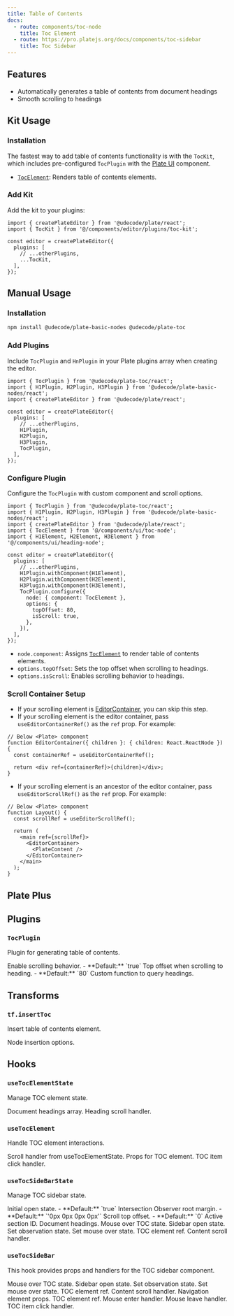 ```yaml
---
title: Table of Contents
docs:
  - route: components/toc-node
    title: Toc Element
  - route: https://pro.platejs.org/docs/components/toc-sidebar
    title: Toc Sidebar
---
```


<ComponentPreview name="toc-demo" />

<PackageInfo>

## Features

- Automatically generates a table of contents from document headings
- Smooth scrolling to headings

</PackageInfo>

## Kit Usage

<Steps>

### Installation

The fastest way to add table of contents functionality is with the `TocKit`, which includes pre-configured `TocPlugin` with the [Plate UI](/docs/installation/plate-ui) component.

<ComponentSource name="toc-kit" />

- [`TocElement`](/docs/components/toc-node): Renders table of contents elements.

### Add Kit

Add the kit to your plugins:

```tsx
import { createPlateEditor } from '@udecode/plate/react';
import { TocKit } from '@/components/editor/plugins/toc-kit';

const editor = createPlateEditor({
  plugins: [
    // ...otherPlugins,
    ...TocKit,
  ],
});
```

</Steps>

## Manual Usage

<Steps>

### Installation

```bash
npm install @udecode/plate-basic-nodes @udecode/plate-toc
```

### Add Plugins

Include `TocPlugin` and `HnPlugin` in your Plate plugins array when creating the editor.

```tsx
import { TocPlugin } from '@udecode/plate-toc/react';
import { H1Plugin, H2Plugin, H3Plugin } from '@udecode/plate-basic-nodes/react';
import { createPlateEditor } from '@udecode/plate/react';

const editor = createPlateEditor({
  plugins: [
    // ...otherPlugins,
    H1Plugin,
    H2Plugin,
    H3Plugin,
    TocPlugin,
  ],
});
```

### Configure Plugin

Configure the `TocPlugin` with custom component and scroll options.

```tsx
import { TocPlugin } from '@udecode/plate-toc/react';
import { H1Plugin, H2Plugin, H3Plugin } from '@udecode/plate-basic-nodes/react';
import { createPlateEditor } from '@udecode/plate/react';
import { TocElement } from '@/components/ui/toc-node';
import { H1Element, H2Element, H3Element } from '@/components/ui/heading-node';

const editor = createPlateEditor({
  plugins: [
    // ...otherPlugins,
    H1Plugin.withComponent(H1Element),
    H2Plugin.withComponent(H2Element),
    H3Plugin.withComponent(H3Element),
    TocPlugin.configure({
      node: { component: TocElement },
      options: {
        topOffset: 80,
        isScroll: true,
      },
    }),
  ],
});
```

- `node.component`: Assigns [`TocElement`](/docs/components/toc-node) to render table of contents elements.
- `options.topOffset`: Sets the top offset when scrolling to headings.
- `options.isScroll`: Enables scrolling behavior to headings.

### Scroll Container Setup

- If your scrolling element is [EditorContainer](/docs/components/editor), you can skip this step.
- If your scrolling element is the editor container, pass `useEditorContainerRef()` as the `ref` prop. For example:

```tsx
// Below <Plate> component
function EditorContainer({ children }: { children: React.ReactNode }) {
  const containerRef = useEditorContainerRef();

  return <div ref={containerRef}>{children}</div>;
}
```

- If your scrolling element is an ancestor of the editor container, pass `useEditorScrollRef()` as the `ref` prop. For example:

```tsx
// Below <Plate> component
function Layout() {
  const scrollRef = useEditorScrollRef();

  return (
    <main ref={scrollRef}>
      <EditorContainer>
        <PlateContent />
      </EditorContainer>
    </main>
  );
}
```

</Steps>

## Plate Plus

<ComponentPreviewPro name="toc-pro" />

## Plugins

### `TocPlugin`

Plugin for generating table of contents.

<API name="TocPlugin">
<APIOptions>
  <APIItem name="isScroll" type="boolean" optional>
    Enable scrolling behavior.
    - **Default:** `true`
  </APIItem>
  <APIItem name="topOffset" type="number" optional>
    Top offset when scrolling to heading.
    - **Default:** `80`
  </APIItem>
  <APIItem name="queryHeading" type="(editor: SlateEditor) => Heading[]" optional>
    Custom function to query headings.
  </APIItem>
</APIOptions>
</API>

## Transforms

### `tf.insertToc`

Insert table of contents element.

<API name="insertToc">
<APIOptions type="InsertNodesOptions<SlateEditor>">
    Node insertion options.
</APIOptions>
</API>

## Hooks

### `useTocElementState`

Manage TOC element state.

<API name="useTocElementState">
<APIReturns>
  <APIItem name="headingList" type="Heading[]">
    Document headings array.
  </APIItem>
  <APIItem name="onContentScroll" type="(el: HTMLElement, id: string, behavior: ScrollBehavior) => void">
    Heading scroll handler.
  </APIItem>
</APIReturns>
</API>

### `useTocElement`

Handle TOC element interactions.

<API name="useTocElement">

<APIParameters>
  <APIItem name="onContentScroll" type="(el: HTMLElement, id: string, behavior: ScrollBehavior) => void">
    Scroll handler from useTocElementState.
  </APIItem>
</APIParameters>

<APIReturns>
  <APIItem name="props" type="object">
    Props for TOC element.
  </APIItem>
  <APISubList>
    <APISubListItem parent="props" name="onClick" type="(e: React.MouseEvent, item: Heading, behavior: ScrollBehavior) => void">
      TOC item click handler.
    </APISubListItem>
  </APISubList>
</APIReturns>
</API>

### `useTocSideBarState`

Manage TOC sidebar state.

<API name="useTocSideBarState">
<APIParameters>
  <APIItem name="open" type="boolean" optional>
    Initial open state.
    - **Default:** `true`
  </APIItem>
  <APIItem name="rootMargin" type="string" optional>
    Intersection Observer root margin.
    - **Default:** `'0px 0px 0px 0px'`
  </APIItem>
  <APIItem name="topOffset" type="number" optional>
    Scroll top offset.
    - **Default:** `0`
  </APIItem>
</APIParameters>

<APIReturns>
  <APIItem name="activeContentId" type="string">
    Active section ID.
  </APIItem>
  <APIItem name="headingList" type="Heading[]">
    Document headings.
  </APIItem>
  <APIItem name="mouseInToc" type="boolean">
    Mouse over TOC state.
  </APIItem>
  <APIItem name="open" type="boolean">
    Sidebar open state.
  </APIItem>
  <APIItem name="setIsObserve" type="React.Dispatch<React.SetStateAction<boolean>>">
    Set observation state.
  </APIItem>
  <APIItem name="setMouseInToc" type="React.Dispatch<React.SetStateAction<boolean>>">
    Set mouse over state.
  </APIItem>
  <APIItem name="tocRef" type="React.RefObject<HTMLElement>">
    TOC element ref.
  </APIItem>
  <APIItem name="onContentScroll" type="(options: { id: string; behavior?: ScrollBehavior; el: HTMLElement }) => void">
    Content scroll handler.
  </APIItem>
</APIReturns>
</API>

### `useTocSideBar`

This hook provides props and handlers for the TOC sidebar component.

<API name="useTocSideBar">
<APIParameters>
  <APIItem name="mouseInToc" type="boolean">
    Mouse over TOC state.
  </APIItem>
  <APIItem name="open" type="boolean">
    Sidebar open state.
  </APIItem>
  <APIItem name="setIsObserve" type="React.Dispatch<React.SetStateAction<boolean>>">
    Set observation state.
  </APIItem>
  <APIItem name="setMouseInToc" type="React.Dispatch<React.SetStateAction<boolean>>">
    Set mouse over state.
  </APIItem>
  <APIItem name="tocRef" type="React.RefObject<HTMLElement>">
    TOC element ref.
  </APIItem>
  <APIItem name="onContentScroll" type="(options: { id: string; behavior?: ScrollBehavior; el: HTMLElement }) => void">
    Content scroll handler.
  </APIItem>
</APIParameters>
<APIReturns>
  <APIItem name="navProps" type="object">
    Navigation element props.
  </APIItem>
  <APISubList type="navProps">
    <APISubListItem parent="navProps" name="ref" type="React.RefObject<HTMLElement>">
      TOC element ref.
    </APISubListItem>
    <APISubListItem parent="navProps" name="onMouseEnter" type="() => void">
      Mouse enter handler.
    </APISubListItem>
    <APISubListItem parent="navProps" name="onMouseLeave" type="(e: React.MouseEvent<HTMLElement, MouseEvent>) => void">
      Mouse leave handler.
    </APISubListItem>
  </APISubList>
  <APISubListItem parent="navProps" name="onContentClick" type="(e: React.MouseEvent<HTMLElement, MouseEvent>, item: Heading, behavior?: ScrollBehavior) => void">
    TOC item click handler.
  </APISubListItem>
</APIReturns>
</API>

